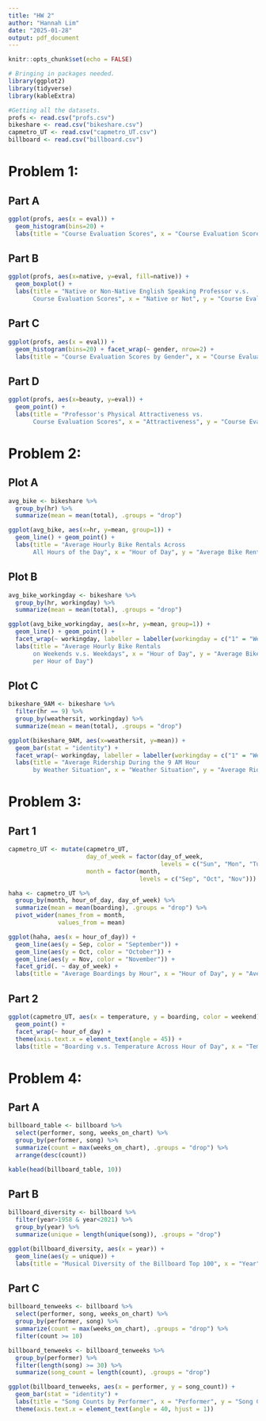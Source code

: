 ---
title: "HW 2"
author: "Hannah Lim"
date: "2025-01-28"
output: pdf_document
---
```{r setup, include=FALSE}
knitr::opts_chunk$set(echo = FALSE)

# Bringing in packages needed.
library(ggplot2)
library(tidyverse)
library(kableExtra)

#Getting all the datasets.
profs <- read.csv("profs.csv")
bikeshare <- read.csv("bikeshare.csv")
capmetro_UT <- read.csv("capmetro_UT.csv")
billboard <- read.csv("billboard.csv")
```

# Problem 1:
## Part A
```{r}
ggplot(profs, aes(x = eval)) + 
  geom_histogram(bins=20) + 
  labs(title = "Course Evaluation Scores", x = "Course Evaluation Scores", y = "Frequency")
```

## Part B
```{r}
ggplot(profs, aes(x=native, y=eval, fill=native)) + 
  geom_boxplot() +
  labs(title = "Native or Non-Native English Speaking Professor v.s. 
       Course Evaluation Scores", x = "Native or Not", y = "Course Evaluation Scores")
```

## Part C
```{r}
ggplot(profs, aes(x = eval)) + 
  geom_histogram(bins=20) + facet_wrap(~ gender, nrow=2) +
  labs(title = "Course Evaluation Scores by Gender", x = "Course Evaluation Scores", y = "Frequency")
```

## Part D
```{r}
ggplot(profs, aes(x=beauty, y=eval)) + 
  geom_point() +
  labs(title = "Professor's Physical Attractiveness vs. 
       Course Evaluation Scores", x = "Attractiveness", y = "Course Evaluation Scores")
```

# Problem 2:
## Plot A
```{r}
avg_bike <- bikeshare %>%
  group_by(hr) %>%
  summarize(mean = mean(total), .groups = "drop")

ggplot(avg_bike, aes(x=hr, y=mean, group=1)) + 
  geom_line() + geom_point() +
  labs(title = "Average Hourly Bike Rentals Across 
       All Hours of the Day", x = "Hour of Day", y = "Average Bike Rentals")
```

## Plot B
```{r}
avg_bike_workingday <- bikeshare %>%
  group_by(hr, workingday) %>%
  summarize(mean = mean(total), .groups = "drop")

ggplot(avg_bike_workingday, aes(x=hr, y=mean, group=1)) + 
  geom_line() + geom_point() + 
  facet_wrap(~ workingday, labeller = labeller(workingday = c("1" = "Weekday", "0" = "Weekend"))) +
  labs(title = "Average Hourly Bike Rentals
       on Weekends v.s. Weekdays", x = "Hour of Day", y = "Average Bike Rentals 
       per Hour of Day")
```

## Plot C
```{r}
bikeshare_9AM <- bikeshare %>%
  filter(hr == 9) %>%
  group_by(weathersit, workingday) %>%
  summarize(mean = mean(total), .groups = "drop")

ggplot(bikeshare_9AM, aes(x=weathersit, y=mean)) + 
  geom_bar(stat = "identity") + 
  facet_wrap(~ workingday, labeller = labeller(workingday = c("1" = "Weekday", "0" = "Weekend/Holiday"))) +
  labs(title = "Average Ridership During the 9 AM Hour 
       by Weather Situation", x = "Weather Situation", y = "Average Ridership")
```

# Problem 3:
## Part 1
```{r}
capmetro_UT <- mutate(capmetro_UT,
                      day_of_week = factor(day_of_week, 
                                           levels = c("Sun", "Mon", "Tue", "Wed", "Thu", "Fri", "Sat")),
                      month = factor(month, 
                                     levels = c("Sep", "Oct", "Nov")))

haha <- capmetro_UT %>%
  group_by(month, hour_of_day, day_of_week) %>%
  summarize(mean = mean(boarding), .groups = "drop") %>%
  pivot_wider(names_from = month,
              values_from = mean)

ggplot(haha, aes(x = hour_of_day)) + 
  geom_line(aes(y = Sep, color = "September")) + 
  geom_line(aes(y = Oct, color = "October")) +
  geom_line(aes(y = Nov, color = "November")) +
  facet_grid(. ~ day_of_week) +  
  labs(title = "Average Boardings by Hour", x = "Hour of Day", y = "Average Boarding", color = "Month")
```

## Part 2
```{r}
ggplot(capmetro_UT, aes(x = temperature, y = boarding, color = weekend)) +
  geom_point() +
  facet_wrap(~ hour_of_day) +
  theme(axis.text.x = element_text(angle = 45)) +
  labs(title = "Boarding v.s. Temperature Across Hour of Day", x = "Temperature", y = "Boarding")
```

# Problem 4:
## Part A
```{r}
billboard_table <- billboard %>%
  select(performer, song, weeks_on_chart) %>%
  group_by(performer, song) %>%
  summarize(count = max(weeks_on_chart), .groups = "drop") %>%
  arrange(desc(count))

kable(head(billboard_table, 10))
```

## Part B
```{r}
billboard_diversity <- billboard %>%
  filter(year>1958 & year<2021) %>%
  group_by(year) %>%
  summarize(unique = length(unique(song)), .groups = "drop")

ggplot(billboard_diversity, aes(x = year)) +
  geom_line(aes(y = unique)) +
  labs(title = "Musical Diversity of the Billboard Top 100", x = "Year", y = "Number of Unique Songs")
```

## Part C
```{r}
billboard_tenweeks <- billboard %>%
  select(performer, song, weeks_on_chart) %>%
  group_by(performer, song) %>%
  summarize(count = max(weeks_on_chart), .groups = "drop") %>%
  filter(count >= 10)

billboard_tenweeks <- billboard_tenweeks %>%
  group_by(performer) %>%
  filter(length(song) >= 30) %>%
  summarize(song_count = length(count), .groups = "drop")

ggplot(billboard_tenweeks, aes(x = performer, y = song_count)) +
  geom_bar(stat = "identity") +
  labs(title = "Song Counts by Performer", x = "Performer", y = "Song Count") +
  theme(axis.text.x = element_text(angle = 40, hjust = 1))
```


